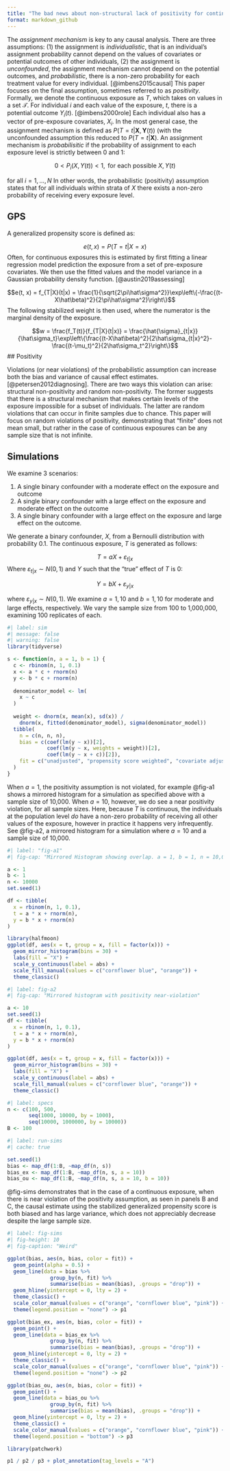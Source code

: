 ```yaml
---
title: "The bad news about non-structural lack of positivity for continuous exposures"
format: markdown_github
---
```


The *assignment mechanism* is key to any causal analysis. There are three assumptions: (1) the assignment is *individualistic*, that is an individual's assignment probability cannot depend on the values of covariates or potential outcomes of other individuals, (2) the assignment is *unconfounded*, the assignment mechanism cannot depend on the potential outcomes, and *probabilistic*, there is a non-zero probability for each treatment value for every individual. [@imbens2015causal] This paper focuses on the final assumption, sometimes referred to as *positivity*. Formally, we denote the continuous exposure as $T$, which takes on values in a set $\mathscr{T}$. For individual $i$ and each value of the exposure, $t$, there is a potential outcome $Y_i(t)$. [@imbens2000role] Each individual also has a vector of pre-exposure covariates, $X_i$. In the most general case, the assignment mechanism is defined as $P(T=t|\mathbf{X}, \mathbf{Y}(t))$ (with the unconfounded assumption this reduced to $P(T=t|\mathbf{X})$. An assignment mechanism is *probabilisitic* if the probability of assignment to each exposure level is strictly between 0 and 1:

$$0 < P_i(X, Y(t)) < 1, \textrm{ for each possible } X, Y(t)$$ 

for all $i=1, \dots, N$
In other words, the probabilistic (positivity) assumption states that for all individuals within strata of $X$ there exists a non-zero probability of receiving every exposure level. 

## GPS

A generalized propensity score is defined as:

$$e(t, x) = P(T = t | X = x)$$
Often, for continuous exposures this is estimated by first fitting a linear regression model prediction the exposure from a set of pre-exposure covariates. We then use the fitted values and the model variance in a Gaussian probability density function. [@austin2019assessing] 

$$e(t, x) = f_{T|X}(t|x) = \frac{1}{\sqrt{2\pi\hat\sigma^2}}\exp\left\{-\frac{(t-X\hat\beta)^2}{2\pi\hat\sigma^2}\right\}$$
The following stabilized weight is then used, where the numerator is the marginal density of the exposure.

$$w = \frac{f_T(t)}{f_{T|X}(t|x)} = \frac{\hat{\sigma}_{t|x}}{\hat\sigma_t}\exp\left\{\frac{(t-X\hat\beta)^2}{2\hat\sigma_{t|x}^2}-\frac{(t-\mu_t)^2}{2\hat\sigma_t^2}\right\}$$
## Positivity

Violations (or near violations) of the probabilistic assumption can increase both the bias and variance of causal effect estimates. [@petersen2012diagnosing]. There are two ways this violation can arise: structural non-positivity and random non-positivity. The former suggests that there is a structural mechanism that makes certain levels of the exposure impossible for a subset of individuals. The latter are random violations that can occur in finite samples due to chance. This paper will focus on random violations of positivity, demonstrating that "finite" does not mean small, but rather in the case of continuous exposures can be any sample size that is not infinite.

## Simulations

We examine 3 scenarios:

1. A single binary confounder with a moderate effect on the exposure and outcome
2. A single binary confounder with a large effect on the exposure and moderate effect on the outcome
3. A single binary confounder with a large effect on the exposure and large effect on the outcome.

We generate a binary confounder, $X$, from a Bernoulli distribution with probability 0.1. The continuous exposure, $T$ is generated as follows:

$$T = aX + \varepsilon_{t|x}$$
Where $\varepsilon_{t|x}\sim N(0,1)$ and $Y$ such that the "true" effect of $T$ is 0:

$$Y = bX + \varepsilon_{y|x}$$

where $\varepsilon_{y|x}\sim N(0,1)$. We examine $a = 1, 10$ and $b=1,10$ for moderate and large effects, respectively. We vary the sample size from 100 to 1,000,000, examining 100 replicates of each.



```r
#| label: sim
#| message: false
#| warning: false
library(tidyverse)

s <- function(n, a = 1, b = 1) {
  c <- rbinom(n, 1, 0.1)
  x <- a * c + rnorm(n)
  y <- b * c + rnorm(n)
  
  denominator_model <- lm(
    x ~ c
  )
  
  weight <- dnorm(x, mean(x), sd(x)) /
    dnorm(x, fitted(denominator_model), sigma(denominator_model))
  tibble(
    n = c(n, n, n),
    bias = c(coef(lm(y ~ x))[2],
             coef(lm(y ~ x, weights = weight))[2],
             coef(lm(y ~ x + c))[2]),
    fit = c("unadjusted", "propensity score weighted", "covariate adjustment")
  )
}
```


When $a = 1$, the positivity assumption is not violated, for example @fig-a1 shows a mirrored histogram for a simulation as specified above with a sample size of 10,000. When $a = 10$, however, we do see a near positivity violation, for all sample sizes. Here, because $T$ is continuous, the individuals at the population level *do* have a non-zero probability of receiving all other values of the exposure, however in practice it happens very infrequently. See @fig-a2, a mirrored histogram for a simulation where $a=10$ and a sample size of 10,000.

```r
#| label: "fig-a1"
#| fig-cap: "Mirrored Histogram showing overlap. a = 1, b = 1, n = 10,000"

a <- 1
b <- 1
n <- 10000
set.seed(1)

df <- tibble(
  x = rbinom(n, 1, 0.1),
  t = a * x + rnorm(n),
  y = b * x + rnorm(n)
)

library(halfmoon)
ggplot(df, aes(x = t, group = x, fill = factor(x))) + 
  geom_mirror_histogram(bins = 30) + 
  labs(fill = "X") + 
  scale_y_continuous(label = abs) +
  scale_fill_manual(values = c("cornflower blue", "orange")) + 
  theme_classic()
```

```r
#| label: fig-a2
#| fig-cap: "Mirrored histogram with positivity near-violation"

a <- 10
set.seed(1)
df <- tibble(
  x = rbinom(n, 1, 0.1),
  t = a * x + rnorm(n),
  y = b * x + rnorm(n)
)

ggplot(df, aes(x = t, group = x, fill = factor(x))) + 
  geom_mirror_histogram(bins = 30) + 
  labs(fill = "X") + 
  scale_y_continuous(label = abs) +
  scale_fill_manual(values = c("cornflower blue", "orange")) + 
  theme_classic()
```

```r
#| label: specs
n <- c(100, 500,
       seq(1000, 10000, by = 1000),
       seq(10000, 1000000, by = 10000))
B <- 100
```

```r
#| label: run-sims
#| cache: true

set.seed(1)
bias <- map_df(1:B, ~map_df(n, s))
bias_ex <- map_df(1:B, ~map_df(n, s, a = 10))
bias_ou <- map_df(1:B, ~map_df(n, s, a = 10, b = 10))
```

@fig-sims demonstrates that in the case of a continuous exposure, when there is near violation of the positivity assumption, as seen in panels B and C, the causal estimate using the stabilized generalized propensity score is both biased and has large variance, which does not appreciably decrease despite the large sample size.


```r
#| label: fig-sims
#| fig-height: 10
#| fig-caption: "Weird"

ggplot(bias, aes(n, bias, color = fit)) +
  geom_point(alpha = 0.5) +
  geom_line(data = bias %>% 
              group_by(n, fit) %>% 
              summarise(bias = mean(bias), .groups = "drop")) +
  geom_hline(yintercept = 0, lty = 2) +
  theme_classic() +
  scale_color_manual(values = c("orange", "cornflower blue", "pink")) + 
  theme(legend.position = "none") -> p1

ggplot(bias_ex, aes(n, bias, color = fit)) +
  geom_point() +
  geom_line(data = bias_ex %>% 
              group_by(n, fit) %>% 
              summarise(bias = mean(bias), .groups = "drop")) +
  geom_hline(yintercept = 0, lty = 2) +
  theme_classic() +
  scale_color_manual(values = c("orange", "cornflower blue", "pink")) + 
  theme(legend.position = "none") -> p2

ggplot(bias_ou, aes(n, bias, color = fit)) +
  geom_point() +
  geom_line(data = bias_ou %>% 
              group_by(n, fit) %>% 
              summarise(bias = mean(bias), .groups = "drop")) +
  geom_hline(yintercept = 0, lty = 2) +
  theme_classic() +
  scale_color_manual(values = c("orange", "cornflower blue", "pink")) + 
  theme(legend.position = "bottom") -> p3

library(patchwork)

p1 / p2 / p3 + plot_annotation(tag_levels = "A")
```

